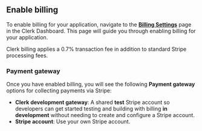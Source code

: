 ## Enable billing

To enable billing for your application, navigate to the [**Billing Settings**](https://dashboard.clerk.com/last-active?path=billing/settings) page in the Clerk Dashboard. This page will guide you through enabling billing for your application.

Clerk billing applies a 0.7% transaction fee in addition to standard Stripe processing fees.

### Payment gateway

Once you have enabled billing, you will see the following **Payment gateway** options for collecting payments via Stripe:

- **Clerk development gateway**: A shared **test** Stripe account so developers can get started testing and building with billing **in development** without needing to create and configure a Stripe account.
- **Stripe account**: Use your own Stripe account.
